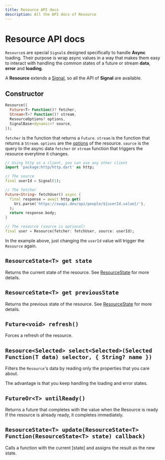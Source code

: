 ```yaml
---
title: Resource API docs
description: All the API docs of Resource
---
```


# Resource API docs

`Resource`s are special `Signal`s designed specifically to handle __Async__
loading. Their purpose is wrap async values in a way that makes them easy
to interact with handling the common states of a future or stream __data__, __error__ and __loading__.

A __Resource__ extends a [Signal](/api-docs/signal), so all the API of __Signal__ are available.

## Constructor

```dart
Resource({
  Future<T> Function()? fetcher,
  Stream<T>? Function()? stream,
  ResourceOptions? options,
  SignalBase<dynamic>? source,
});
```

`fetcher` is the function that returns a `Future`.
`stream` is the function that returns a `Stream`.
`options` are the [options](/api-docs/resource-options) of the resource.
`source` is the query to the async data `fetcher` or `stream` function that triggers the resource everytime it changes.

```dart
// Using http as a client, you can use any other client
import 'package:http/http.dart' as http;

// The source
final userId = Signal(1);

// The fetcher
Future<String> fetchUser() async {
  final response = await http.get(
    Uri.parse('https://swapi.dev/api/people/${userId.value}/'),
  );
  return response.body;
}

// The resource (source is optional)
final user = Resource(fetcher: fetchUser, source: userId);
```

In the example above, just changing the `userId` value will trigger the `Resource` again.

## `ResourceState<T> get state`

Returns the current state of the resource.
See [ResourceState](/api-docs/resource-state) for more details.

## `ResourceState<T> get previousState`

Returns the previous state of the resource.
See [ResourceState](/api-docs/resource-state) for more details.

## `Future<void> refresh()`

Forces a refresh of the resource.

## `Resource<Selected> select<Selected>(Selected Function(T data) selector, { String? name })`

Filters the `Resource`'s data by reading only the properties that you care about.

The advantage is that you keep handling the loading and error states.

## `FutureOr<T> untilReady()`

Returns a future that completes with the value when the Resource is ready
If the resource is already ready, it completes immediately.

## `ResourceState<T> update(ResourceState<T> Function(ResourceState<T> state) callback)`

Calls a function with the current [state] and assigns the result as the new state.
